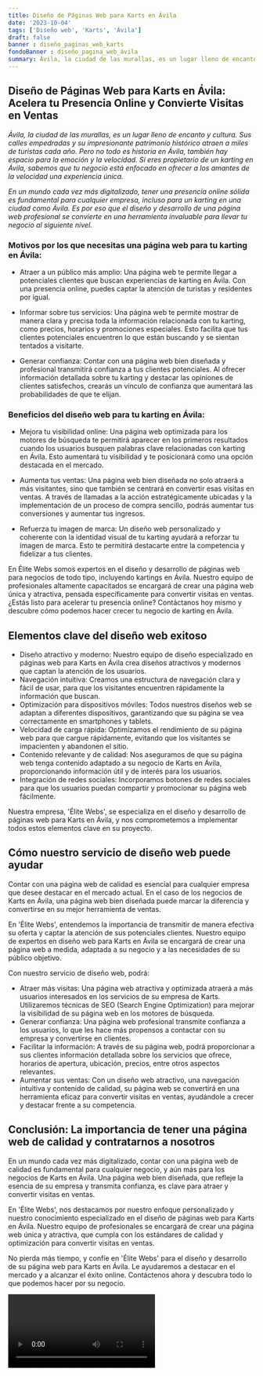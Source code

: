 ```yaml
---
title: Diseño de Páginas Web para Karts en Ávila
date: '2023-10-04'
tags: ['Diseño web', 'Karts', 'Ávila']
draft: false
banner : diseño_paginas_web_karts
fondoBanner : diseño_pagina_web_ávila
summary: Ávila, la ciudad de las murallas, es un lugar lleno de encanto y cultura. Sus calles empedradas y su impresionante patrimonio histórico atraen a miles de turistas cada año. Pero no todo es historia en Ávila, también hay espacio para la emoción y la velocidad. Si eres propietario de un karting en Ávila, sabemos que tu negocio está enfocado en ofrecer a los amantes de la velocidad una experiencia única.
---
```


## Diseño de Páginas Web para Karts en Ávila: Acelera tu Presencia Online y Convierte Visitas en Ventas

*Ávila, la ciudad de las murallas, es un lugar lleno de encanto y cultura. Sus calles empedradas y su impresionante patrimonio histórico atraen a miles de turistas cada año. Pero no todo es historia en Ávila, también hay espacio para la emoción y la velocidad. Si eres propietario de un karting en Ávila, sabemos que tu negocio está enfocado en ofrecer a los amantes de la velocidad una experiencia única.*

*En un mundo cada vez más digitalizado, tener una presencia online sólida es fundamental para cualquier empresa, incluso para un karting en una ciudad como Ávila. Es por eso que el diseño y desarrollo de una página web profesional se convierte en una herramienta invaluable para llevar tu negocio al siguiente nivel.*

### Motivos por los que necesitas una página web para tu karting en Ávila:

- Atraer a un público más amplio: Una página web te permite llegar a potenciales clientes que buscan experiencias de karting en Ávila. Con una presencia online, puedes captar la atención de turistas y residentes por igual.

- Informar sobre tus servicios: Una página web te permite mostrar de manera clara y precisa toda la información relacionada con tu karting, como precios, horarios y promociones especiales. Esto facilita que tus clientes potenciales encuentren lo que están buscando y se sientan tentados a visitarte.

- Generar confianza: Contar con una página web bien diseñada y profesional transmitirá confianza a tus clientes potenciales. Al ofrecer información detallada sobre tu karting y destacar las opiniones de clientes satisfechos, crearás un vínculo de confianza que aumentará las probabilidades de que te elijan.

### Beneficios del diseño web para tu karting en Ávila:

- Mejora tu visibilidad online: Una página web optimizada para los motores de búsqueda te permitirá aparecer en los primeros resultados cuando los usuarios busquen palabras clave relacionadas con karting en Ávila. Esto aumentará tu visibilidad y te posicionará como una opción destacada en el mercado.

- Aumenta tus ventas: Una página web bien diseñada no solo atraerá a más visitantes, sino que también se centrará en convertir esas visitas en ventas. A través de llamadas a la acción estratégicamente ubicadas y la implementación de un proceso de compra sencillo, podrás aumentar tus conversiones y aumentar tus ingresos.

- Refuerza tu imagen de marca: Un diseño web personalizado y coherente con la identidad visual de tu karting ayudará a reforzar tu imagen de marca. Esto te permitirá destacarte entre la competencia y fidelizar a tus clientes.

En Élite Webs somos expertos en el diseño y desarrollo de páginas web para negocios de todo tipo, incluyendo kartings en Ávila. Nuestro equipo de profesionales altamente capacitados se encargará de crear una página web única y atractiva, pensada específicamente para convertir visitas en ventas. ¿Estás listo para acelerar tu presencia online? Contáctanos hoy mismo y descubre cómo podemos hacer crecer tu negocio de karting en Ávila.

<GifSeo />

<Cta />

## Elementos clave del diseño web exitoso

- Diseño atractivo y moderno: Nuestro equipo de diseño especializado en páginas web para Karts en Ávila crea diseños atractivos y modernos que captan la atención de los usuarios.
- Navegación intuitiva: Creamos una estructura de navegación clara y fácil de usar, para que los visitantes encuentren rápidamente la información que buscan.
- Optimización para dispositivos móviles: Todos nuestros diseños web se adaptan a diferentes dispositivos, garantizando que su página se vea correctamente en smartphones y tablets.
- Velocidad de carga rápida: Optimizamos el rendimiento de su página web para que cargue rápidamente, evitando que los visitantes se impacienten y abandonen el sitio.
- Contenido relevante y de calidad: Nos aseguramos de que su página web tenga contenido adaptado a su negocio de Karts en Ávila, proporcionando información útil y de interés para los usuarios.
- Integración de redes sociales: Incorporamos botones de redes sociales para que los usuarios puedan compartir y promocionar su página web fácilmente.

Nuestra empresa, 'Élite Webs', se especializa en el diseño y desarrollo de páginas web para Karts en Ávila, y nos comprometemos a implementar todos estos elementos clave en su proyecto.

## Cómo nuestro servicio de diseño web puede ayudar

Contar con una página web de calidad es esencial para cualquier empresa que desee destacar en el mercado actual. En el caso de los negocios de Karts en Ávila, una página web bien diseñada puede marcar la diferencia y convertirse en su mejor herramienta de ventas.

En 'Élite Webs', entendemos la importancia de transmitir de manera efectiva su oferta y captar la atención de sus potenciales clientes. Nuestro equipo de expertos en diseño web para Karts en Ávila se encargará de crear una página web a medida, adaptada a su negocio y a las necesidades de su público objetivo.

Con nuestro servicio de diseño web, podrá:

- Atraer más visitas: Una página web atractiva y optimizada atraerá a más usuarios interesados en los servicios de su empresa de Karts. Utilizaremos técnicas de SEO (Search Engine Optimization) para mejorar la visibilidad de su página web en los motores de búsqueda.
- Generar confianza: Una página web profesional transmite confianza a los usuarios, lo que les hace más propensos a contactar con su empresa y convertirse en clientes.
- Facilitar la información: A través de su página web, podrá proporcionar a sus clientes información detallada sobre los servicios que ofrece, horarios de apertura, ubicación, precios, entre otros aspectos relevantes.
- Aumentar sus ventas: Con un diseño web atractivo, una navegación intuitiva y contenido de calidad, su página web se convertirá en una herramienta eficaz para convertir visitas en ventas, ayudándole a crecer y destacar frente a su competencia.

## Conclusión: La importancia de tener una página web de calidad y contratarnos a nosotros

En un mundo cada vez más digitalizado, contar con una página web de calidad es fundamental para cualquier negocio, y aún más para los negocios de Karts en Ávila. Una página web bien diseñada, que refleje la esencia de su empresa y transmita confianza, es clave para atraer y convertir visitas en ventas.

En 'Élite Webs', nos destacamos por nuestro enfoque personalizado y nuestro conocimiento especializado en el diseño de páginas web para Karts en Ávila. Nuestro equipo de profesionales se encargará de crear una página web única y atractiva, que cumpla con los estándares de calidad y optimización para convertir visitas en ventas.

No pierda más tiempo, y confíe en 'Élite Webs' para el diseño y desarrollo de su página web para Karts en Ávila. Le ayudaremos a destacar en el mercado y a alcanzar el éxito online. Contáctenos ahora y descubra todo lo que podemos hacer por su negocio.

<Video />

<CtaBot job='Karts' city='Ávila'/>

<Gmaps query='Ávila+españa+maps' />